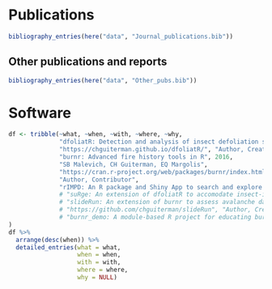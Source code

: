 <!-- \newpage -->

# **Publications**

<!-- ## Selected Publications

\begingroup
\setlength{\parindent}{-0.5in}
\setlength{\leftskip}{0.5in}

::: {#refs_selected}
:::
\endgroup -->

<!-- ## **Papers in refereed journals** -->

\begingroup
\setlength{\parindent}{-0.5in}
\setlength{\leftskip}{1.0in}
\setlength{\parskip}{0pt}

<!-- ::: {#refs_journals} -->
<!-- ::: -->
```r
bibliography_entries(here("data", "Journal_publications.bib")) 
```
\endgroup

\vspace{12pt}

<!-- ## **Papers submitted or in review** -->

<!-- \begingroup -->
<!-- \setlength{\parindent}{-0.5in} -->
<!-- \setlength{\leftskip}{1.0in} -->
<!-- \setlength{\parskip}{8pt} -->

<!-- ::: {#refs_inreview} -->
<!-- ::: -->
<!-- \endgroup -->

<!-- \vspace{12pt} -->

<!-- ## **Papers in preparation** -->

<!-- \begingroup -->
<!-- \setlength{\parindent}{-0.5in} -->
<!-- \setlength{\leftskip}{1.0in} -->
<!-- \setlength{\parskip}{8pt} -->

<!-- ::: {#refs_inprep} -->
<!-- ::: -->
<!-- \endgroup -->

<!-- \vspace{12pt} -->

## **Other publications and reports**

\begingroup
\setlength{\parindent}{-0.5in}
\setlength{\leftskip}{1.0in}
\setlength{\parskip}{0pt}
```r
bibliography_entries(here("data", "Other_pubs.bib")) 
```

\endgroup

\vspace{12pt}

# **Software**
```r
df <- tribble(~what, ~when, ~with, ~where, ~why,
              "dfoliatR: Detection and analysis of insect defoliation signals in tree rings", 2020, "CH Guiterman, AM Lynch, JN Axelson",
              "https://chguiterman.github.io/dfoliatR/", "Author, Creator, Maintainer",
              "burnr: Advanced fire history tools in R", 2016, 
              "SB Malevich, CH Guiterman, EQ Margolis",
              "https://cran.r-project.org/web/packages/burnr/index.html",
              "Author, Contributor",
              "rIMPD: An R package and Shiny App to search and explore tree-ring fire history data on the WDS-Paleo International Multiproxy Paleofire Database", 2021, "CH Guiterman, EQ Margolis, and M Crimmins", "https://github.com/chguiterman/rIMPD", "Author, Creator",
              # "suRge: An extension of dfoliatR to accomodate insect-induced growth surges in trees", 2019, "developed for Amy Hessl (West Virginia University)", "https://github.com/chguiterman/suRge", "Author, Creator",
              # "slideRun: An extension of burnr to assess avalanche damage patterns on trees", 2018, "developed for Erich Peitzsch and Greg Pederson (USGS Montana)",
              # "https://github.com/chguiterman/slideRun", "Author, Creator",
              # "burnr_demo: A module-based R project for educating burnr users", 2017, "CH Guiterman", "https://github.com/chguiterman/burnr_demo", "Author, Creator"
)
df %>% 
  arrange(desc(when)) %>% 
  detailed_entries(what = what, 
                   when = when, 
                   with = with, 
                   where = where, 
                   why = NULL)

```
